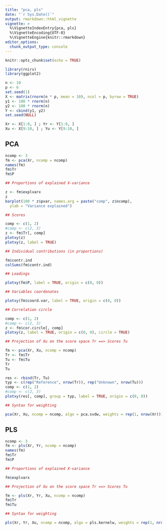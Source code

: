 ```yaml
---
title: "pca, pls"
date: "`r Sys.Date()`"
output: rmarkdown::html_vignette
vignette: >
  %\VignetteIndexEntry{pca, pls}
  %\VignetteEncoding{UTF-8}
  %\VignetteEngine{knitr::rmarkdown}
editor_options: 
  chunk_output_type: console
---
```


```r

knitr::opts_chunk$set(echo = TRUE) 

```

```r

library(rnirs)             
library(ggplot2)

```

```r

n <- 10
p <- 6
set.seed(1)
X <- matrix(rnorm(n * p, mean = 10), ncol = p, byrow = TRUE)
y1 <- 100 * rnorm(n)
y2 <- 100 * rnorm(n)
Y <- cbind(y1, y2)
set.seed(NULL)

Xr <- X[1:8, ] ; Yr <- Y[1:8, ] 
Xu <- X[9:10, ] ; Yu <- Y[9:10, ] 

```

## PCA

```r

ncomp <- 3
fm <- pca(Xr, ncomp = ncomp)
names(fm)
fm$Tr   
fm$P

## Proportions of explained X-variance

z <- fm$explvarx
z
barplot(100 * z$pvar, names.arg = paste("comp", z$ncomp), 
  ylab = "Variance explained")

## Scores

comp <- c(1, 2)
#comp <- c(2, 3)
z <- fm$Tr[, comp]
plotxy(z)
plotxy(z, label = TRUE)

## Individual contributions (in proportions)

fm$contr.ind
colSums(fm$contr.ind)

## Loadings

plotxy(fm$P, label = TRUE, origin = c(0, 0))

## Variables coordonates

plotxy(fm$coord.var, label = TRUE, origin = c(0, 0))

## Correlation circle

comp <- c(1, 2)
#comp <- c(2, 3)
z <- fm$cor.circle[, comp]
plotxy(z, label = TRUE, origin = c(0, 0), circle = TRUE)

## Projection of Xu on the score space Tr ==> Scores Tu

fm <- pca(Xr, Xu, ncomp = ncomp)
Tr <- fm$Tr
Tu <- fm$Tu
Tr
Tu

res <- rbind(Tr, Tu)
typ <- c(rep("Reference", nrow(Tr)), rep("Unknown", nrow(Tu)))
comp <- c(1, 2)
#comp <- c(2, 3)
plotxy(res[, comp], group = typ, label = TRUE, origin = c(0, 0)) 

## Syntax for weighting

pca(Xr, Xu, ncomp = ncomp, algo = pca.svdw, weights = rep(1, nrow(Xr)))

```

## PLS

```r

ncomp <- 3
fm <- pls(Xr, Yr, ncomp = ncomp)
names(fm)
fm$Tr
fm$P

## Proportions of explained X-variance

fm$explvarx

## Projection of Xu on the score space Tr ==> Scores Tu

fm <- pls(Xr, Yr, Xu, ncomp = ncomp)
fm$Tr
fm$Tu

## Syntax for weighting

pls(Xr, Yr, Xu, ncomp = ncomp, algo = pls.kernelw, weights = rep(1, nrow(Xr)))$Tu


```




